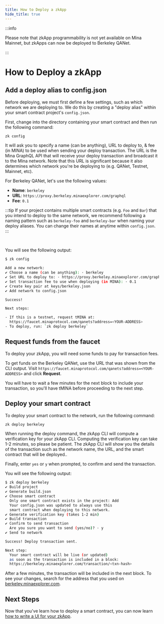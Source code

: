 ```yaml
---
title: How to Deploy a zkApp
hide_title: true
---
```


:::info

Please note that zkApp programmability is not yet available on Mina Mainnet, but zkApps can now be deployed to Berkeley QANet.

:::

# How to Deploy a zkApp

## Add a deploy alias to config.json

Before deploying, we must first define a few settings, such as which network we are deploying to. We do this by creating a "deploy alias" within your smart contract project's
`config.json`.

First, change into the directory containing your smart contract and then run the
following command:

```sh
zk config
```

It will ask you to specify a name (can be anything), URL to deploy to, & fee (in
MINA) to be used when sending your deploy transaction. The URL is the Mina GraphQL API
that will receive your deploy transaction and broadcast it to the Mina network.
Note that this URL is significant because it also determines which network you're
be deploying to (e.g. QANet, Testnet, Mainnet, etc).

For Berkeley QANet, let's use the following values:

- **Name**: `berkeley`
- **URL**: `https://proxy.berkeley.minaexplorer.com/graphql`
- **Fee**: `0.1`

:::tip
  If your project contains multiple smart contracts (e.g. `Foo` and `Bar`) that
  you intend to deploy to the same network, we recommend following a naming
  pattern such as `berkeley-foo` and `berkeley-bar` when naming your deploy
  aliases. You can change their names at anytime within `config.json`.
:::

<br/>

You will see the following output:

```sh
$ zk config

Add a new network:
✔ Choose a name (can be anything): · berkeley
✔ Set URL to deploy to: · https://proxy.berkeley.minaexplorer.com/graphql
✔ Set transaction fee to use when deploying (in MINA): · 0.1
✔ Create key pair at keys/berkeley.json
✔ Add network to config.json

Success!

Next steps:

- If this is a testnet, request tMINA at:
  https://faucet.minaprotocol.com/qanets?address=<YOUR-ADDRESS>
- To deploy, run: `zk deploy berkeley`
```

## Request funds from the faucet

To deploy your zkApp, you will need some funds to pay for transaction fees.

To get funds on the Berkeley QANet, use the URL that was shown from the CLI output. Visit `https://faucet.minaprotocol.com/qanets?address=<YOUR-ADDRESS>` and click **Request**.

You will have to wait a few minutes for the next block to include your transaction, so you'll have tMINA before proceeding to the next step.

## Deploy your smart contract

To deploy your smart contract to the network, run the following command:

```sh
zk deploy berkeley
```

When running the deploy command, the zkApp CLI will compute a verification key for your zkApp CLI. Computing the verification key can take 1-2 minutes, so please be patient. The zkApp CLI will show you the details of the transaction such as the network name, the URL, and the smart contract that will be deployed..

Finally, enter `yes` or `y` when prompted, to confirm and send the transaction.

You will see the following output:

```sh
$ zk deploy berkeley
✔ Build project
✔ Generate build.json
✔ Choose smart contract
  Only one smart contract exists in the project: Add
  Your config.json was updated to always use this
  smart contract when deploying to this network.
✔ Generate verification key (takes 1-2 min)
✔ Build transaction
✔ Confirm to send transaction
  Are you sure you want to send (yes/no)? · y
✔ Send to network

Success! Deploy transaction sent.

Next step:
  Your smart contract will be live (or updated)
  as soon as the transaction is included in a block:
  https://berkeley.minaexplorer.com/transaction/<txn-hash>
```

After a few minutes, the transaction will be included in the next block. To see your changes, search for the address that you used on [berkeley.minaexplorer.com](https://berkeley.minaexplorer.com).

## Next Steps

Now that you've learn how to deploy a smart contract, you can now learn [how to write a UI for your zkApp](how-to-write-a-zkapp-ui).
